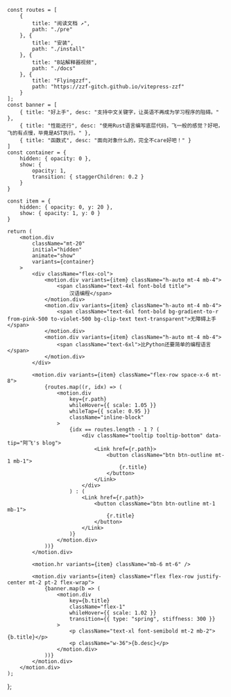 
    const routes = [
        {
            title: "阅读文档 ↗",
            path: "./pre"
        }, {
            title: "安装",
            path: "./install"
        }, {
            title: "B站解释器视频",
            path: "./docs"
        }, {
            title: "Flyingzzf",
            path: "https://zzf-gitch.github.io/vitepress-zzf"
        }
    ];
    const banner = [
        { title: "好上手", desc: "支持中文关键字，让英语不再成为学习程序的阻碍。" },
        { title: "性能还行", desc: "使用Rust语言编写底层代码，飞一般的感觉？好吧，飞的有点慢，毕竟是AST执行。" },
        { title: "函数式", desc: "面向对象什么的，完全不care好吧！" }
    ]
    const container = {
        hidden: { opacity: 0 },
        show: {
            opacity: 1,
            transition: { staggerChildren: 0.2 }
        }
    }

    const item = {
        hidden: { opacity: 0, y: 20 },
        show: { opacity: 1, y: 0 }
    }

    return (
        <motion.div 
            className="mt-20"
            initial="hidden"
            animate="show"
            variants={container}
        >
            <div className="flex-col">
                <motion.div variants={item} className="h-auto mt-4 mb-4">
                    <span className="text-4xl font-bold title">
                        汉语编程</span>
                </motion.div>
                <motion.div variants={item} className="h-auto mt-4 mb-4">
                    <span className="text-6xl font-bold bg-gradient-to-r from-pink-500 to-violet-500 bg-clip-text text-transparent">无障碍上手</span>
                </motion.div>
                <motion.div variants={item} className="h-auto mt-4 mb-4">
                    <span className="text-6xl">比Python还要简单的编程语言</span>
                </motion.div>
            </div>

            <motion.div variants={item} className="flex-row space-x-6 mt-8">
                {routes.map((r, idx) => (
                    <motion.div
                        key={r.path}
                        whileHover={{ scale: 1.05 }}
                        whileTap={{ scale: 0.95 }}
                        className="inline-block"
                    >
                        {idx == routes.length - 1 ? (
                            <div className="tooltip tooltip-bottom" data-tip="阿飞's blog">
                                <Link href={r.path}>
                                    <button className="btn btn-outline mt-1 mb-1">
                                        {r.title}
                                    </button>
                                </Link>
                            </div>
                        ) : (
                            <Link href={r.path}>
                                <button className="btn btn-outline mt-1 mb-1">
                                    {r.title}
                                </button>
                            </Link>
                        )}
                    </motion.div>
                ))}
            </motion.div>

            <motion.hr variants={item} className="mb-6 mt-6" />

            <motion.div variants={item} className="flex flex-row justify-center mt-2 pt-2 flex-wrap">
                {banner.map(b => (
                    <motion.div 
                        key={b.title} 
                        className="flex-1"
                        whileHover={{ scale: 1.02 }}
                        transition={{ type: "spring", stiffness: 300 }}
                    >
                        <p className="text-xl font-semibold mt-2 mb-2">{b.title}</p>
                        <p className="w-36">{b.desc}</p>
                    </motion.div>
                ))}
            </motion.div>
        </motion.div>
    );
};

<Main/>
